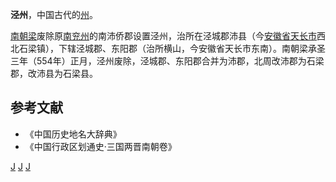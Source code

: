 '''泾州'''，中国古代的[[州|州]]。

[[南朝梁|南朝梁]]废除原[[南兖州|南兖州]]的南沛侨郡设置泾州，治所在泾城郡沛县（今[[安徽省|安徽省]][[天长市|天长市]]西北石梁镇），下辖泾城郡、东阳郡（治所横山，今安徽省天长市东南）。南朝梁承圣三年（554年）正月，泾州废除，泾城郡、东阳郡合并为沛郡，北周改沛郡为石梁郡，改沛县为石梁县。
==参考文献==
* 《中国历史地名大辞典》
* 《中国行政区划通史·三国两晋南朝卷》
{{南朝行政区划|nocat}}
[[Category:南梁的州|J]]
[[Category:安徽的州|J]]
[[Category:天长市|J]]